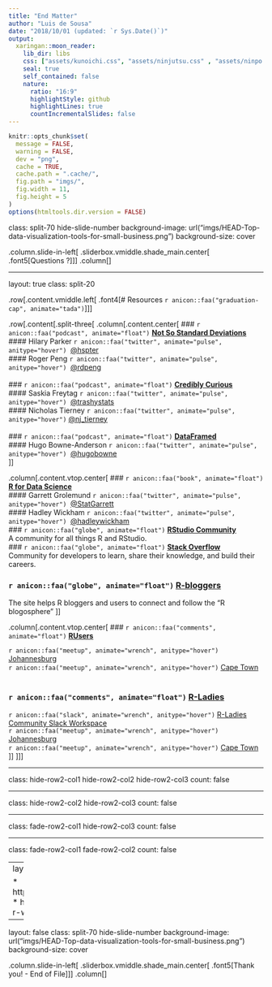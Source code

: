 ```yaml
---
title: "End Matter"
author: "Luis de Sousa"
date: "2018/10/01 (updated: `r Sys.Date()`)"
output:
  xaringan::moon_reader:
    lib_dir: libs
    css: ["assets/kunoichi.css", "assets/ninjutsu.css" , "assets/ninpo.css"]
    seal: true
    self_contained: false
    nature:
      ratio: "16:9"
      highlightStyle: github
      highlightLines: true
      countIncrementalSlides: false
---
```


```r
knitr::opts_chunk$set(
  message = FALSE,
  warning = FALSE,
  dev = "png",
  cache = TRUE,
  cache.path = ".cache/",
  fig.path = "imgs/",
  fig.width = 11,
  fig.height = 5
)
options(htmltools.dir.version = FALSE)
```

class: split-70 hide-slide-number
background-image: url("imgs/HEAD-Top-data-visualization-tools-for-small-business.png")
background-size: cover

.column.slide-in-left[
.sliderbox.vmiddle.shade_main.center[
.font5[Questions ?]]]
.column[
]

---

layout: true
class: split-20

.row[.content.vmiddle.left[
.font4[# Resources `r anicon::faa("graduation-cap", animate="tada")`]
]]

.row[.content[.split-three[
  .column[.content.center[
  ### `r anicon::faa("podcast", animate="float")` [**Not So Standard Deviations**](http://nssdeviations.com/)<br>
#### Hilary Parker `r anicon::faa("twitter", animate="pulse", anitype="hover")`&nbsp; [@hspter](http://twitter.com/hspter)<br>
#### Roger Peng `r anicon::faa("twitter", animate="pulse", anitype="hover")`&nbsp; [@rdpeng](http://twitter.com/rdpeng)<br>
<br>
### `r anicon::faa("podcast", animate="float")` [**Credibly Curious**](https://soundcloud.com/crediblycurious)<br>
#### Saskia Freytag `r anicon::faa("twitter", animate="pulse", anitype="hover")`&nbsp; [@trashystats](http://twitter.com/trashystats)<br>
#### Nicholas Tierney `r anicon::faa("twitter", animate="pulse", anitype="hover")` [@nj_tierney](http://twitter.com/nj_tierney)<br>
<br>
### `r anicon::faa("podcast", animate="float")` [**DataFramed**](https://www.datacamp.com/community/podcast)<br>
#### Hugo Bowne-Anderson `r anicon::faa("twitter", animate="pulse", anitype="hover")`&nbsp; [@hugobowne](http://twitter.com/hugobowne)<br>
  ]]
  
  .column[.content.vtop.center[
### `r anicon::faa("book", animate="float")` [**R for Data Science**](http://r4ds.had.co.nz/)<br>
#### Garrett Grolemund `r anicon::faa("twitter", animate="pulse", anitype="hover")`&nbsp; [@StatGarrett](http://twitter.com/StatGarrett)<br>
#### Hadley Wickham `r anicon::faa("twitter", animate="pulse", anitype="hover")`&nbsp; [@hadleywickham](hhttp://twitter.com/hadleywickham)
<br>
### `r anicon::faa("globe", animate="float")` [**RStudio Community**](https://community.rstudio.com/)<br>
A community for all things R and RStudio.
<br>
### `r anicon::faa("globe", animate="float")` [**Stack Overflow**](https://stackoverflow.com/questions/tagged/r)<br>
Community for developers to learn, share their knowledge, and build their careers.
<br>

### `r anicon::faa("globe", animate="float")` [**R-bloggers**](https://www.r-bloggers.com/)<br>
The site helps R bloggers and users to connect and follow the “R blogosphere”
  ]]
  
  .column[.content.vtop.center[
  ### `r anicon::faa("comments", animate="float")` [**RUsers**](https://stackoverflow.com/questions/tagged/r)<br>

`r anicon::faa("meetup", animate="wrench", anitype="hover")` [Johannesburg](https://www.meetup.com/Joburg-R-Users-Group/)<br>
`r anicon::faa("meetup", animate="wrench", anitype="hover")` [Cape Town](https://caperuser.wordpress.com/)<br>
<br>

### `r anicon::faa("comments", animate="float")` [**R-Ladies**](https://www.r-bloggers.com/)<br>

`r anicon::faa("slack", animate="wrench", anitype="hover")` [R-Ladies Community Slack Workspace](https://rladies-community-slack.herokuapp.com/)<br>
`r anicon::faa("meetup", animate="wrench", anitype="hover")` [Johannesburg](https://www.meetup.com/rladies-johannesburg/)<br>
`r anicon::faa("meetup", animate="wrench", anitype="hover")` [Cape Town](https://www.meetup.com/R-Ladies-Cape-Town/)<br>
  ]]
  ]]]

---

class: hide-row2-col1 hide-row2-col2 hide-row2-col3
count: false

---

class: hide-row2-col2 hide-row2-col3
count: false

---

class: fade-row2-col1 hide-row2-col3
count: false

---

class: fade-row2-col1 fade-row2-col2
count: false

---
layout: false
# References

* https://github.com/paulc91
* http://jkunst.com/intro-r-workshop

---

layout: false
class: split-70 hide-slide-number
background-image: url("imgs/HEAD-Top-data-visualization-tools-for-small-business.png")
background-size: cover

.column.slide-in-left[
.sliderbox.vmiddle.shade_main.center[
.font5[Thank you! - End of File]]]
.column[
]